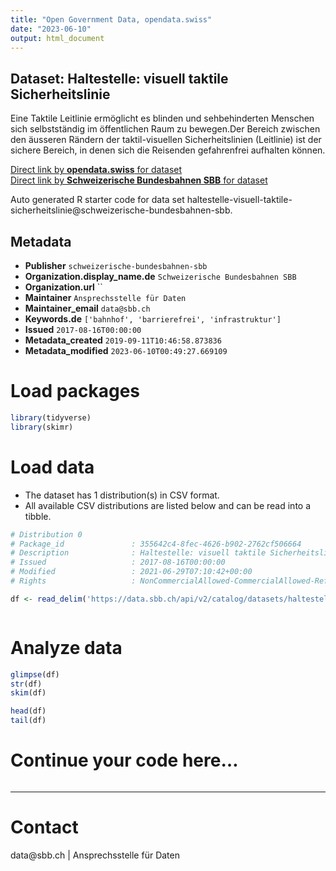```yaml
---
title: "Open Government Data, opendata.swiss"
date: "2023-06-10"
output: html_document
---
```


## Dataset: Haltestelle: visuell taktile Sicherheitslinie

Eine Taktile Leitlinie ermöglicht es blinden und sehbehinderten Menschen sich selbstständig im öffentlichen Raum zu bewegen.Der Bereich zwischen den äusseren Rändern der taktil-visuellen Sicherheitslinien (Leitlinie) ist der sichere Bereich, in denen sich die Reisenden gefahrenfrei aufhalten können.

[Direct link by **opendata.swiss** for dataset](https://opendata.swiss/de/dataset/haltestelle-visuell-taktile-sicherheitslinie1)<br>
[Direct link by **Schweizerische Bundesbahnen SBB** for dataset](https://data.sbb.ch/explore/dataset/haltestelle-visuell-taktile-sicherheitslinie/)

Auto generated R starter code for data set haltestelle-visuell-taktile-sicherheitslinie@schweizerische-bundesbahnen-sbb.

## Metadata

- **Publisher** `schweizerische-bundesbahnen-sbb`
- **Organization.display_name.de** `Schweizerische Bundesbahnen SBB`
- **Organization.url** ``
- **Maintainer** `Ansprechsstelle für Daten`
- **Maintainer_email** `data@sbb.ch`
- **Keywords.de** `['bahnhof', 'barrierefrei', 'infrastruktur']`
- **Issued** `2017-08-16T00:00:00`
- **Metadata_created** `2019-09-11T10:46:58.873836`
- **Metadata_modified** `2023-06-10T00:49:27.669109`


# Load packages

```r

library(tidyverse)
library(skimr)

```

# Load data

-   The dataset has 1 distribution(s) in CSV format.
-   All available CSV distributions are listed below and can be read into a tibble.

```r

# Distribution 0
# Package_id               : 355642c4-8fec-4626-b902-2762cf506664
# Description              : Haltestelle: visuell taktile Sicherheitslinie (csv)
# Issued                   : 2017-08-16T00:00:00
# Modified                 : 2021-06-29T07:10:42+00:00
# Rights                   : NonCommercialAllowed-CommercialAllowed-ReferenceRequired

df <- read_delim('https://data.sbb.ch/api/v2/catalog/datasets/haltestelle-visuell-taktile-sicherheitslinie/exports/csv')



```

# Analyze data

```r

glimpse(df)
str(df)
skim(df)

head(df)
tail(df)

```

# Continue your code here...

```r

```

------------------------------------------------------------------------

# Contact

data@sbb.ch | Ansprechsstelle für Daten
